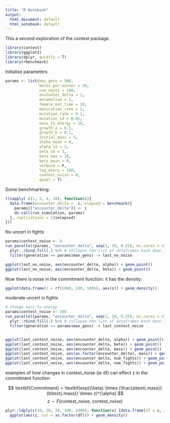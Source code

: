 ```yaml
---
title: "R Notebook"
output:
  html_document: default
  html_notebook: default
---
```


This a second exploration of the contest package.


```r
library(contest)
library(ggplot2)
library(dplyr, quietly = T)
library(rbenchmark)
```

Initialise parameters
```r
params <- list(max_gens = 500,
               males_per_winner = 10,
               num_nests = 100,
               encounter_delta = 1,
               metabolism = 1,
               female_mat_time = 10, 
               maturation_rate = 1,
               mutation_rate = 0.1,
               mutation_sd = 0.01,
               mass_to_energy = 10,
               growth_a = 0.5,
               growth_b = 0.1,
               initial_mass = 5,
               alpha_mean = 0,
               alpha_sd = 3,
               beta_sd = 3,
               beta_max = 10,
               beta_mean = 0,
               verbose = F,
               log_every = 100,
               contest_noise = 0,
               quiet = T)
```

Some benchmarking:
```r
t(sapply( c(1, 2, 4, 10), function(i){
  data.frame(encounter_delta =  i, elapsed = benchmark({
    params[["encounter_delta"]] <- i
    do.call(run_simulation, params)
  }, replications = 1)$elapsed)
}))

```
No uncert in fights 
```r
params$contest_noise <- 0
run_parallel(params, "encounter_delta", seq(1, 10, 0.25), mc.cores = 4) %>% 
  plyr::rbind.fill(.) %>% # collapse the list of dataframes back down into a single dataframe
  filter(generation == params$max_gens) -> last_no_noise

ggplot(last_no_noise, aes(encounter_delta, alpha)) + geom_point()
ggplot(last_no_noise, aes(encounter_delta, beta)) + geom_point()
```
Now there is noise in the commitment function:
it has the density:
```r
ggplot(data.frame(z = rf(1000, 100, 100)), aes(z)) + geom_density()
```
moderate uncert in fights
```r
# change mass to energy
params$contest_noise <- 100
run_parallel(params, "encounter_delta", seq(1, 10, 0.25), mc.cores = 4) %>% 
  plyr::rbind.fill(.) %>% # collapse the list of dataframes back down into a single dataframe
  filter(generation == params$max_gens) -> last_contest_noise


ggplot(last_contest_noise, aes(encounter_delta, alpha)) + geom_point()
ggplot(last_contest_noise, aes(encounter_delta, beta)) + geom_point()
ggplot(last_contest_noise, aes(encounter_delta, mass)) + geom_point()
ggplot(last_contest_noise, aes(as.factor(encounter_delta), mass)) + geom_violin()
ggplot(last_contest_noise, aes(encounter_delta, num_fights)) + geom_point() + geom_jitter()
ggplot(last_contest_noise, aes(encounter_delta, num_fights)) + geom_point() + geom_jitter()
```


examples of how changes in contest_noise (ie df) can effect z
in the commitment function

$$
\textbf{Commitment} = \textbf{exp}(\beta) \times (\frac{a\text{.mass}}{b\text{.mass}} \times z)^{\alpha}
$$
$$
z \sim F(\text{contest_noise, contest_noise})
$$
```r
plyr::ldply(c(10, 20, 50, 100, 1000), function(x) {data.frame(df = x, z = rf(1000, x,x))}) %>% 
  ggplot(aes(z, col = as.factor(df))) + geom_density()
```
